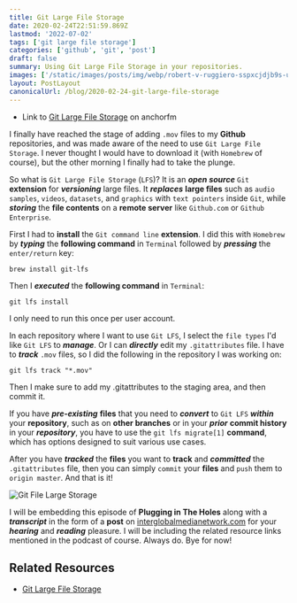 ```yaml
---
title: Git Large File Storage
date: 2020-02-24T22:51:59.869Z
lastmod: '2022-07-02'
tags: ['git large file storage']
categories: ['github', 'git', 'post']
draft: false
summary: Using Git Large File Storage in your repositories.
images: ['/static/images/posts/img/webp/robert-v-ruggiero-sspxcjdjb9s-unsplash.webp']
layout: PostLayout
canonicalUrl: /blog/2020-02-24-git-large-file-storage
---
```


- Link to
  [Git Large File Storage](https://anchor.fm/maria-campbell/episodes/Git-Large-File-Storage-eb1uog)
  on anchorfm

I finally have reached the stage of adding `.mov` files to my **Github**
repositories, and was made aware of the need to use `Git Large File Storage`. I
never thought I would have to download it (with `Homebrew` of course), but the
other morning I finally had to take the plunge.

So what is `Git Large File Storage` (`LFS`)? It is an **_open source_** `Git`
**extension** for **_versioning_** large files. It **_replaces_** **large
files** such as `audio samples`, `videos`, `datasets`, and `graphics` with
`text pointers` inside `Git`, while **_storing_** the **file contents** on a
**remote server** like `Github.com` or `Github Enterprise`.

First I had to **install** the `Git command line` **extension**. I did this with
`Homebrew` by **_typing_** the **following command** in `Terminal` followed by
**_pressing_** the `enter/return` key:

```shell
brew install git-lfs
```

Then I **_executed_** the **following command** in `Terminal`:

```shell
git lfs install
```

I only need to run this once per user account.

In each repository where I want to use `Git LFS`, I select the `file types` I'd
like `Git LFS` to **_manage_**. Or I can **_directly_** edit my `.gitattributes`
file. I have to **_track_** `.mov` files, so I did the following in the
repository I was working on:

```shell
git lfs track "*.mov"
```

Then I make sure to add my .gitattributes to the staging area, and then commit
it.

If you have **_pre-existing_** **files** that you need to **_convert_** to
`Git LFS` **_within_** your **repository**, such as on **other branches** or in
your **_prior_** **commit history** in your **_repository_**, you have to use
the `git lfs migrate[1]` **command**, which has options designed to suit various
use cases.

After you have **_tracked_** the **files** you want to **track** and
**_committed_** the `.gitattributes` file, then you can simply `commit` your
**files** and `push` them to `origin master`. And that is it!

![Git File Large Storage](/static/images/posts/img/webp/git-large-file-storage.webp)

I will be embedding this episode of **Plugging in The Holes** along with a
**_transcript_** in the form of a **post** on
[interglobalmedianetwork.com](https://www.interglobalmedianetwork.com/) for your
**_hearing_** and **_reading_** pleasure. I will be including the related
resource links mentioned in the podcast of course. Always do. Bye for now!

## Related Resources

- [Git Large File Storage](https://git-lfs.github.com./)
